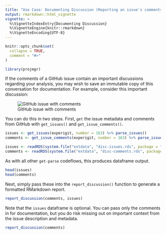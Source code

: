 ```yaml
---
title: "Use Case: Documenting Discussion (Reporting an issue's comments)"
output: rmarkdown::html_vignette
vignette: >
  %\VignetteIndexEntry{Documenting Discussion}
  %\VignetteEngine{knitr::rmarkdown}
  %\VignetteEncoding{UTF-8}
---
```


```r
knitr::opts_chunk$set(
  collapse = TRUE,
  comment = "#>"
)

library(projmgr)
```

If the comments of a  GitHub issue contain an important discussions regarding your analysis, you may wish to save an immutable copy of this conversation for documentation. For example, consider this important discussion:

![GitHub issue with comments](report_discussion.PNG)

You can do this in two steps. First, `get` the issue metadata and comments from GitHub with `get_issues()` and `get_issue_comments()`.

```r
issues <- get_issues(experigit, number = 163) %>% parse_issues()
comments <- get_issue_comments(experigit, number = 163) %>% parse_issue_comments()
```

```r
issues <- readRDS(system.file("extdata", "disc-issues.rds", package = "projmgr", mustWork = TRUE))
comments <- readRDS(system.file("extdata", "disc-comments.rds", package = "projmgr", mustWork = TRUE))
```

As with all other `get-parse` codeflows, this produces dataframe output.

```r
head(issues)
head(comments)
```

Next, simply pass these into the `report_discussion()` function to generate a formatted RMarkdown report.

```r
report_discussion(comments, issues)
```

Note that the `issues` dataframe is optional. You can pass only the comments in for documentation, but you do risk missing out on important context from the issue description and metadata.

```r
report_discussion(comments)
```


